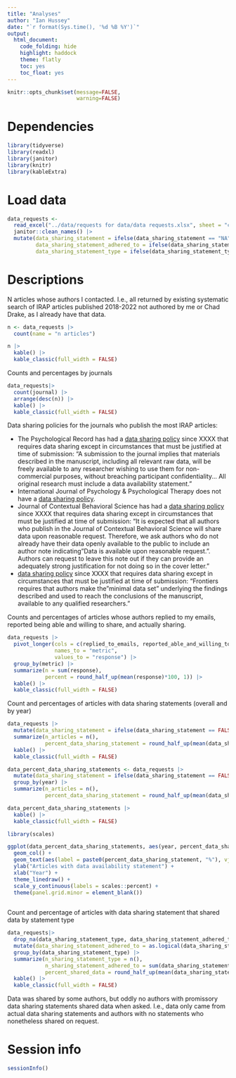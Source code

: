 ```yaml
---
title: "Analyses"
author: "Ian Hussey"
date: "`r format(Sys.time(), '%d %B %Y')`"
output:
  html_document:
    code_folding: hide
    highlight: haddock
    theme: flatly
    toc: yes
    toc_float: yes
---
```


```r
knitr::opts_chunk$set(message=FALSE,
                      warning=FALSE)
```

# Dependencies

```r

library(tidyverse)
library(readxl)
library(janitor)
library(knitr)
library(kableExtra)

```

# Load data

```r

data_requests <- 
  read_excel("../data/requests for data/data requests.xlsx", sheet = "contacted") |>
  janitor::clean_names() |>
  mutate(data_sharing_statement = ifelse(data_sharing_statement == "NA", NA, data_sharing_statement),
         data_sharing_statement_adhered_to = ifelse(data_sharing_statement_adhered_to == "NA", NA, data_sharing_statement_adhered_to),
         data_sharing_statement_type = ifelse(data_sharing_statement_type == "NA", NA, data_sharing_statement_type))

```

# Descriptions

N articles whose authors I contacted. I.e., all returned by existing systematic search of IRAP articles published 2018-2022 not authored by me or Chad Drake, as I already have that data.

```r

n <- data_requests |>
  count(name = "n articles")

n |>
  kable() |>
  kable_classic(full_width = FALSE)

```

Counts and percentages by journals

```r

data_requests|>
  count(journal) |>
  arrange(desc(n)) |>
  kable() |>
  kable_classic(full_width = FALSE)

```

Data sharing policies for the journals who publish the most IRAP articles:

- The Psychological Record has had a [data sharing policy](https://www.springer.com/journal/40732/submission-guidelines#Instructions%20for%20Authors_Research%20Data%20Policy%20and%20Data%20Availability%20Statements) since XXXX that requires data sharing except in circumstances that must be justified at time of submission: "A submission to the journal implies that materials described in the manuscript, including all relevant raw data, will be freely available to any researcher wishing to use them for non-commercial purposes, without breaching participant confidentiality... All original research must include a data availability statement."
- International Journal of Psychology & Psychological Therapy	does not have a [data sharing policy](https://www.ijpsy.com/normas.html). 
- Journal of Contextual Behavioral Science has had a [data sharing policy](https://www.elsevier.com/journals/journal-of-contextual-behavioral-science/2212-1447/guide-for-authors) since XXXX that requires data sharing except in circumstances that must be justified at time of submission: "It is expected that all authors who publish in the Journal of Contextual Behavioral Science will share data upon reasonable request. Therefore, we ask authors who do not already have their data openly available to the public to include an author note indicating "Data is available upon reasonable request.". Authors can request to leave this note out if they can provide an adequately strong justification for not doing so in the cover letter."
- [data sharing policy](https://www.frontiersin.org/guidelines/policies-and-publication-ethics) since XXXX that requires data sharing except in circumstances that must be justified at time of submission: "Frontiers requires that authors make the "minimal data set" underlying the findings described and used to reach the conclusions of the manuscript, available to any qualified researchers."

Counts and percentages of articles whose authors replied to my emails, reported being able and willing to share, and actually sharing.

```r

data_requests |>
  pivot_longer(cols = c(replied_to_emails, reported_able_and_willing_to_share_data, shared_data),
               names_to = "metric",
               values_to = "response") |>
  group_by(metric) |>
  summarize(n = sum(response),
            percent = round_half_up(mean(response)*100, 1)) |>
  kable() |>
  kable_classic(full_width = FALSE)

```


Count and percentages of articles with data sharing statements (overall and by year)

```r

data_requests |>
  mutate(data_sharing_statement = ifelse(data_sharing_statement == FALSE, FALSE, TRUE)) |>
  summarize(n_articles = n(),
            percent_data_sharing_statement = round_half_up(mean(data_sharing_statement, na.rm = TRUE)*100, 1)) |>
  kable() |>
  kable_classic(full_width = FALSE)

data_percent_data_sharing_statements <- data_requests |>
  mutate(data_sharing_statement = ifelse(data_sharing_statement == FALSE, FALSE, TRUE)) |>
  group_by(year) |>
  summarize(n_articles = n(),
            percent_data_sharing_statement = round_half_up(mean(data_sharing_statement, na.rm = TRUE)*100, 1)) 

data_percent_data_sharing_statements |>
  kable() |>
  kable_classic(full_width = FALSE)

library(scales)

ggplot(data_percent_data_sharing_statements, aes(year, percent_data_sharing_statement/100)) +
  geom_col() + 
  geom_text(aes(label = paste0(percent_data_sharing_statement, "%"), vjust = -0.3)) +
  ylab("Articles with data availability statement") +
  xlab("Year") +
  theme_linedraw() +
  scale_y_continuous(labels = scales::percent) +
  theme(panel.grid.minor = element_blank())
  
```

Count and percentage of articles with data sharing statement that shared data by statement type

```r

data_requests|>
  drop_na(data_sharing_statement_type, data_sharing_statement_adhered_to) |>
  mutate(data_sharing_statement_adhered_to = as.logical(data_sharing_statement_adhered_to)) |>
  group_by(data_sharing_statement_type) |>
  summarize(n_sharing_statement_type = n(),
            n_sharing_statement_adhered_to = sum(data_sharing_statement_adhered_to, na.rm = TRUE),
            percent_shared_data = round_half_up(mean(data_sharing_statement_adhered_to, na.rm = TRUE)*100, 1)) |>
  kable() |>
  kable_classic(full_width = FALSE)

```

Data was shared by some authors, but oddly no authors with promissory data sharing statements shared data when asked. I.e., data only came from actual data sharing statements and authors with no statements who nonetheless shared on request.

# Session info

```r

sessionInfo()

```
